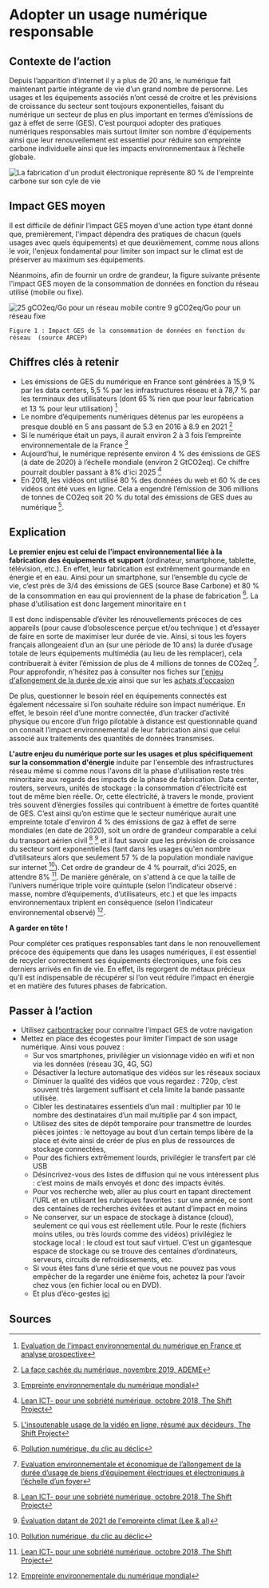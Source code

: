 # Adopter un usage numérique responsable

## Contexte de l’action

Depuis l’apparition d’internet il y a plus de 20 ans, le numérique fait maintenant partie intégrante de vie d’un grand nombre de personne. Les usages et
les équipements associés n’ont cessé de croitre et les prévisions de croissance du secteur sont toujours exponentielles, faisant du numérique un secteur de
plus en plus important en termes d’émissions de gaz à effet de serre (GES). C’est pourquoi adopter des pratiques numériques responsables mais surtout limiter son nombre d'équipements ainsi que leur renouvellement est essentiel pour réduire son empreinte carbone individuelle ainsi que les impacts environnementaux à l’échelle globale.

![La fabrication d'un produit électronique représente 80 % de l'empreinte carbone sur son cyle de vie](/images/actions/Chiffres-cles_Achat-elec-reconditionne.png)

## Impact GES moyen

Il est difficile de définir l’impact GES moyen d'une action type étant donné que, premièrement, l'impact dépendra des pratiques de chacun (quels usages avec quels équipements) et que deuxièmement, comme nous allons le voir, l'enjeux fondamental pour limiter son impact sur le climat est de préserver au maximum ses équipements.

Néanmoins, afin de fournir un ordre de grandeur, la figure suivante présente l'impact GES moyen de la consommation de données en fonction du réseau utilisé (mobile ou fixe).

![25 gCO2eq/Go pour un réseau mobile contre 9 gCO2eq/Go pour un réseau fixe](/images/actions/Impact_GES_réseaux_data.PNG)

`Figure 1 : Impact GES de la consommation de données en fonction du réseau  (source ARCEP)`

## Chiffres clés à retenir

- Les émissions de GES du numérique en France sont générées à 15,9 % par les data centers, 5,5 % par les infrastructures réseau et à 78,7 % par les terminaux des utilisateurs (dont 65 % rien que pour leur fabrication et 13 % pour leur utilisation) [^1]
- Le nombre d’équipements numériques détenus par les européens a presque doublé en 5 ans passant de 5.3 en 2016 à 8.9 en 2021 [^8]
- Si le numérique était un pays, il aurait environ 2 à 3 fois l’empreinte environnementale de la France [^3]
- Aujourd’hui, le numérique représente environ 4 % des émissions de GES (à date de 2020) à l’échelle mondiale (environ 2 GtCO2eq). Ce chiffre pourrait doubler passant à 8% d'ici 2025 [^2]
- En 2018, les vidéos ont utilisé 80 % des données du web et 60 % de ces vidéos ont été vues en ligne. Cela a engendré l’émission de 306 millions de tonnes de CO2eq soit 20 % du total des émissions de GES dues au numérique [^4].

## Explication

**Le premier enjeu est celui de l’impact environnemental liée à la fabrication des équipements et support** (ordinateur, smartphone,
tablette, télévision, etc.). En effet, leur fabrication est extrêmement gourmande en énergie et en eau. Ainsi pour un smartphone, sur l’ensemble du cycle de
vie, c’est près de 3/4 des émissions de GES (source Base Carbone) et 80 % de la consommation en eau qui proviennent de la phase de
fabrication [^6]. La phase d'utilisation est donc largement minoritaire en t

Il est donc indispensable d’éviter les rénouvellements précoces de ces appareils (pour cause d’obsolescence perçue et/ou
technique ) et d’essayer de faire en sorte de maximiser leur durée de vie. Ainsi, si tous les foyers français allongeaient d’un an (sur une période de 10
ans) la durée d’usage totale de leurs équipements multimédia (au lieu de les remplacer), cela contribuerait à éviter l’émission de plus de 4 millions de
tonnes de CO2eq [^7]. Pour approfondir, n'hésitez pas à consulter nos fiches sur [l'enjeu d'allongement de la durée de vie](https://nosgestesclimat.fr/actions/plus/divers/%C3%A9lectrom%C3%A9nager/allongement) ainsi que sur les [achats d'occasion](https://nosgestesclimat.fr/actions/plus/divers/%C3%A9lectrom%C3%A9nager/seconde-main)

De plus, questionner le besoin réel en équipements connectés est également nécessaire si l’on souhaite réduire son impact numérique. En
effet, le besoin réel d’une montre connectée, d’un tracker d’activité physique ou encore d’un frigo pilotable à distance est questionnable quand on connait
l’impact environnemental de leur fabrication ainsi que celui associé aux traitements des quantités de données transmises.

**L'autre enjeu du numérique porte sur les usages et plus spécifiquement sur la consommation d'énergie** induite par l'ensemble des infrastructures réseau même si comme nous l'avons dit la phase d'utilisation reste très minoritaire aux regards des impacts de la phase de fabrication. Data center, routers, serveurs, unités de stockage : la consommation d'électricité est tout de même bien réelle. Or, cette électricité, à travers le monde, provient très souvent d’énergies fossiles qui contribuent à émettre de fortes quantité de GES. C’est ainsi qu’on estime que le secteur numérique aurait une empreinte totale d'environ 4 % des émissions de gaz à effet de serre mondiales (en date de 2020), soit un ordre de grandeur comparable a celui du transport aérien civil [^2] [^9] et il faut savoir que les prévision de croissance du secteur sont exponentielles (tant dans les usages qu'en nombre d’utilisateurs alors que seulement 57 % de la population mondiale navigue sur internet [^6]). Cet ordre de grandeur de 4 % pourrait, d’ici 2025, en attendre 8% [^2]. De manière générale, on s'attend à ce que la taille de l’univers numérique triple voire quintuple (selon l’indicateur observé : masse, nombre d’équipements, d’utilisateurs, etc.) et que les impacts environnementaux triplent en conséquence (selon l’indicateur environnemental observé) [^3].

**A garder en tête !**

Pour compléter ces pratiques responsables tant dans le non renouvellement précoce des équipements que dans les usages numériques, il est essentiel de recycler correctement ses équipements électroniques, une fois ces derniers arrivés en fin de vie. En effet, ils regorgent de métaux
précieux qu’il est indispensable de récupérer si l’on veut réduire l’impact en énergie et en matière des futures phases de fabrication.

## Passer à l’action

- Utilisez [carbontracker](https://theshiftproject.org/carbonalyser-extension-navigateur/) pour connaitre l'impact GES de votre navigation
- Mettez en place des écogestes pour limiter l'impact de son usage numérique. Ainsi vous pouvez :
  - Sur vos smartphones, privilégier un visionnage vidéo en wifi et non via les données (réseau 3G, 4G, 5G)
  - Désactiver la lecture automatique des vidéos sur les réseaux sociaux
  - Diminuer la qualité des vidéos que vous regardez : 720p, c’est souvent très largement suffisant et cela limite la bande passante utilisée.
  - Cibler les destinataires essentiels d’un mail : multiplier par 10 le nombre des destinataires d’un mail multiplie par 4 son impact,
  - Utilisez des sites de dépôt temporaire pour transmettre de lourdes pièces jointes : le nettoyage au bout d’un certain temps libère de la place et évite ainsi de créer de plus en plus de ressources de stockage connectées,
  - Pour des fichiers extrêmement lourds, privilégier le transfert par clé USB
  - Désincrivez-vous des listes de diffusion qui ne vous intéressent plus : c’est moins de mails envoyés et donc des impacts évités.
  - Pour vos recherche web, aller au plus court en tapant directement l’URL et en utilisant les rubriques favorites : sur une année, ce sont des centaines de recherches évitées et autant d’impact en moins
  - Ne conserver, sur un espace de stockage à distance (cloud), seulement ce qui vous est réellement utile. Pour le reste (fichiers moins utiles, ou très lourds comme des vidéos) privilégiez le stockage local : le cloud est tout sauf virtuel. C’est un gigantesque espace de stockage ou se trouve des centaines d’ordinateurs, serveurs, circuits de refroidissements, etc.
  - Si vous êtes fans d’une série et que vous ne pouvez pas vous empêcher de la regarder une énième fois, achetez là pour l’avoir chez vous (en fichier local ou en DVD).
  - Et plus d’éco-gestes [ici](https://www.qqf.fr/infographie/69/pollution-numerique-du-clic-au-declic)

## Sources

[^1]: [Evaluation de l'impact environnemental du numérique en France et analyse prospective](https://www.arcep.fr/uploads/tx_gspublication/etude-numerique-environnement-ademe-arcep-volet02_janv2022.pdf)
[^2]: [Lean ICT- pour une sobriété numérique, octobre 2018, The Shift Project](https://theshiftproject.org/wp-content/uploads/2018/11/Rapport-final-v8-WEB.pdf)
[^3]: [Empreinte environnementale du numérique mondial](https://www.greenit.fr/wp-content/uploads/2019/10/2019-10-GREENIT-etude_EENM-rapport-accessible.VF_.pdf)
[^4]: [L'insoutenable usage de la vidéo en ligne, résumé aux décideurs, The Shift Project](https://theshiftproject.org/wp-content/uploads/2019/07/2019-01.pdf)
[^5]: [Le grand gachis énergétique](https://lejournal.cnrs.fr/articles/numerique-le-grand-gachis-energetique)
[^6]: [Pollution numérique, du clic au déclic](https://www.qqf.fr/infographie/69/pollution-numerique-du-clic-au-declic)
[^7]: [Evaluation environnementale et économique de l’allongement de la durée d’usage de biens d’équipement électriques et électroniques à l’échelle d’un foyer](https://librairie.ademe.fr/dechets-economie-circulaire/125-evaluation-environnementale-et-economique-de-l-allongement-de-la-duree-d-usage-de-biens-d-equipements-electriques-et-electroniques-a-l-echelle-d-un-foyer.html)
[^8]: [La face cachée du numérique, novembre 2019, ADEME](https://librairie.ademe.fr/cadic/4932/guide-pratique-face-cachee-numerique.pdf?modal=false)
[^9]: [Évaluation datant de 2021 de l'empreinte climat (Lee & al)](https://www.sciencedirect.com/science/article/pii/S1352231020305689)
